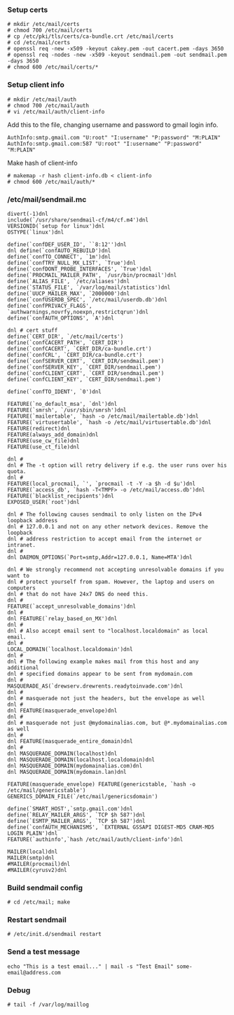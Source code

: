 ===Setup certs===
<pre>
# mkdir /etc/mail/certs
# chmod 700 /etc/mail/certs
# cp /etc/pki/tls/certs/ca-bundle.crt /etc/mail/certs
# cd /etc/mail/certs
# openssl req -new -x509 -keyout cakey.pem -out cacert.pem -days 3650
# openssl req -nodes -new -x509 -keyout sendmail.pem -out sendmail.pem -days 3650
# chmod 600 /etc/mail/certs/*
</pre>

===Setup client info===
<pre>
# mkdir /etc/mail/auth 
# chmod 700 /etc/mail/auth
# vi /etc/mail/auth/client-info
</pre>
Add this to the file, changing username and password to gmail login info.
<pre>
AuthInfo:smtp.gmail.com "U:root" "I:username" "P:password" "M:PLAIN"
AuthInfo:smtp.gmail.com:587 "U:root" "I:username" "P:password" "M:PLAIN"
</pre>
Make hash of client-info
<pre>
# makemap -r hash client-info.db < client-info
# chmod 600 /etc/mail/auth/*
</pre>

===/etc/mail/sendmail.mc===
<pre>
divert(-1)dnl
include(`/usr/share/sendmail-cf/m4/cf.m4')dnl
VERSIONID(`setup for linux')dnl
OSTYPE(`linux')dnl

define(`confDEF_USER_ID', ``8:12'')dnl
dnl define(`confAUTO_REBUILD')dnl
define(`confTO_CONNECT', `1m')dnl
define(`confTRY_NULL_MX_LIST', `True')dnl
define(`confDONT_PROBE_INTERFACES', `True')dnl
define(`PROCMAIL_MAILER_PATH', `/usr/bin/procmail')dnl
define(`ALIAS_FILE', `/etc/aliases')dnl
define(`STATUS_FILE', `/var/log/mail/statistics')dnl
define(`UUCP_MAILER_MAX', `2000000')dnl
define(`confUSERDB_SPEC', `/etc/mail/userdb.db')dnl
define(`confPRIVACY_FLAGS', `authwarnings,novrfy,noexpn,restrictqrun')dnl
define(`confAUTH_OPTIONS', `A')dnl

dnl # cert stuff
define(`CERT_DIR', `/etc/mail/certs')
define(`confCACERT_PATH', `CERT_DIR')
define(`confCACERT', `CERT_DIR/ca-bundle.crt')
define(`confCRL', `CERT_DIR/ca-bundle.crt')
define(`confSERVER_CERT', `CERT_DIR/sendmail.pem')
define(`confSERVER_KEY', `CERT_DIR/sendmail.pem')
define(`confCLIENT_CERT', `CERT_DIR/sendmail.pem')
define(`confCLIENT_KEY', `CERT_DIR/sendmail.pem')

define(`confTO_IDENT', `0')dnl

FEATURE(`no_default_msa', `dnl')dnl
FEATURE(`smrsh', `/usr/sbin/smrsh')dnl
FEATURE(`mailertable', `hash -o /etc/mail/mailertable.db')dnl
FEATURE(`virtusertable', `hash -o /etc/mail/virtusertable.db')dnl
FEATURE(redirect)dnl
FEATURE(always_add_domain)dnl
FEATURE(use_cw_file)dnl
FEATURE(use_ct_file)dnl

dnl #
dnl # The -t option will retry delivery if e.g. the user runs over his quota.
dnl #
FEATURE(local_procmail, `', `procmail -t -Y -a $h -d $u')dnl
FEATURE(`access_db', `hash -T<TMPF> -o /etc/mail/access.db')dnl
FEATURE(`blacklist_recipients')dnl
EXPOSED_USER(`root')dnl

dnl # The following causes sendmail to only listen on the IPv4 loopback address
dnl # 127.0.0.1 and not on any other network devices. Remove the loopback
dnl # address restriction to accept email from the internet or intranet.
dnl #
dnl DAEMON_OPTIONS(`Port=smtp,Addr=127.0.0.1, Name=MTA')dnl

dnl # We strongly recommend not accepting unresolvable domains if you want to
dnl # protect yourself from spam. However, the laptop and users on computers
dnl # that do not have 24x7 DNS do need this.
dnl #
FEATURE(`accept_unresolvable_domains')dnl
dnl #
dnl FEATURE(`relay_based_on_MX')dnl
dnl # 
dnl # Also accept email sent to "localhost.localdomain" as local email.
dnl # 
LOCAL_DOMAIN(`localhost.localdomain')dnl
dnl #
dnl # The following example makes mail from this host and any additional
dnl # specified domains appear to be sent from mydomain.com
dnl #
MASQUERADE_AS(`drewserv.drewrents.readytoinvade.com')dnl
dnl #
dnl # masquerade not just the headers, but the envelope as well
dnl #
dnl FEATURE(masquerade_envelope)dnl
dnl #
dnl # masquerade not just @mydomainalias.com, but @*.mydomainalias.com as well
dnl #
dnl FEATURE(masquerade_entire_domain)dnl
dnl #
dnl MASQUERADE_DOMAIN(localhost)dnl
dnl MASQUERADE_DOMAIN(localhost.localdomain)dnl
dnl MASQUERADE_DOMAIN(mydomainalias.com)dnl
dnl MASQUERADE_DOMAIN(mydomain.lan)dnl

FEATURE(masquerade_envelope) FEATURE(genericstable, `hash -o /etc/mail/genericstable')
GENERICS_DOMAIN_FILE(`/etc/mail/genericsdomain') 

define(`SMART_HOST',`smtp.gmail.com')dnl
define(`RELAY_MAILER_ARGS', `TCP $h 587')dnl
define(`ESMTP_MAILER_ARGS', `TCP $h 587')dnl
define(`confAUTH_MECHANISMS', `EXTERNAL GSSAPI DIGEST-MD5 CRAM-MD5 LOGIN PLAIN')dnl
FEATURE(`authinfo',`hash /etc/mail/auth/client-info')dnl

MAILER(local)dnl
MAILER(smtp)dnl
#MAILER(procmail)dnl
#MAILER(cyrusv2)dnl
</pre>

===Build sendmail config===
<pre>
# cd /etc/mail; make
</pre>

===Restart sendmail===
<pre>
# /etc/init.d/sendmail restart
</pre>

===Send a test message===
<pre>
echo "This is a test email..." | mail -s "Test Email" some-email@address.com
</pre>

===Debug===
<pre>
# tail -f /var/log/maillog
</pre>